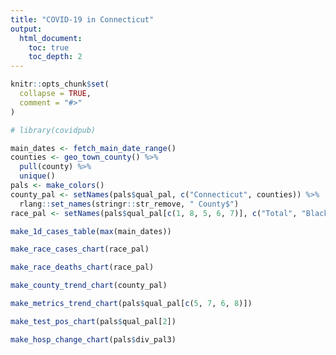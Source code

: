 ```yaml
---
title: "COVID-19 in Connecticut"
output:
  html_document:
    toc: true
    toc_depth: 2
---
```


```r
knitr::opts_chunk$set(
  collapse = TRUE,
  comment = "#>"
)
```

```r
# library(covidpub)
```

```r
main_dates <- fetch_main_date_range()
counties <- geo_town_county() %>%
  pull(county) %>%
  unique()
pals <- make_colors()
county_pal <- setNames(pals$qual_pal, c("Connecticut", counties)) %>%
  rlang::set_names(stringr::str_remove, " County$")
race_pal <- setNames(pals$qual_pal[c(1, 8, 5, 6, 7)], c("Total", "Black", "Latino", "White", "Asian"))
```


```r
make_1d_cases_table(max(main_dates))
```

```r
make_race_cases_chart(race_pal)
```

```r
make_race_deaths_chart(race_pal)
```

```r
make_county_trend_chart(county_pal)
```

```r
make_metrics_trend_chart(pals$qual_pal[c(5, 7, 6, 8)])
```

```r
make_test_pos_chart(pals$qual_pal[2])
```

```r
make_hosp_change_chart(pals$div_pal3)
```

